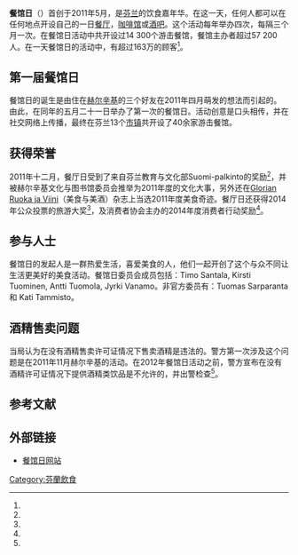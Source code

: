 '''餐馆日'''（{{lang-fi|Ravintolapäivä}}）首创于2011年5月，是[[芬兰|芬兰]]的饮食嘉年华。在这一天，任何人都可以在任何地点开设自己的一日[[餐厅|餐厅]]，[[咖啡馆|咖啡馆]]或[[酒吧|酒吧]]。这个活动每年举办四次，每隔三个月一次。在餐馆日活动中共开设过14 300个游击餐馆，餐馆主办者超过57 200人。在一天餐馆日的活动中，有超过163万的顾客<ref name="AL"/>。

==第一届餐馆日==
餐馆日的诞生是由住在[[赫尔辛基|赫尔辛基]]的三个好友在2011年四月萌发的想法而引起的。由此，在同年的五月二十一日举办了第一次的餐馆日。活动创意是口头相传，并在社交网络上传播，最终在芬兰13个[[芬兰市镇|市镇]]共开设了40余家游击餐馆。

==获得荣誉==
2011年十二月，餐厅日受到了来自芬兰教育与文化部Suomi-palkinto的奖励<ref name="minedu"/>，并被赫尔辛基文化与图书馆委员会推举为2011年度的文化大事，另外还在[[Gloria_(lehti)|Glorian Ruoka ja Viini]]（美食与美酒）杂志上当选2011年度美食奇迹。餐厅日还获得2014年公众投票的旅游大奖<ref name="matkailu"/>，及消费者协会主办的2014年度消费者行动奖励<ref name="AL_kuluttaja"/>。

==参与人士==
餐馆日的发起人是一群热爱生活，喜爱美食的人，他们一起开创了这个与众不同让生活更美好的美食活动。餐馆日委员会成员包括：Timo Santala, Kirsti Tuominen, Antti Tuomola, Jyrki Vanamo。非官方委员有：Tuomas Sarparanta 和 Kati Tammisto。

==酒精售卖问题==
当局认为在没有酒精售卖许可证情况下售卖酒精是违法的。警方第一次涉及这个问题是在2011年11月赫尔辛基的活动。在2012年餐馆日活动之前，警方宣布在没有酒精许可证情况下提供酒精类饮品是不允许的，并出警检查<ref name="poliisi"/>。

==参考文献==
{{Reflist|30em|refs=
<ref name="AL">{{cite web | url = http://www.aamulehti.fi/juttuarkisto/?cid=1194941018924 | title = Huomio herkkusuut: Ravintolapäivä valtaa Suomen, katso tarjonta | author = Välimäki, Tuukka | language = fi | publisher = aamulehti.fi | date = 2014-11-15 | accessdate = 2017-01-18 | archive-url = https://web.archive.org/web/20170118050906/http://www.aamulehti.fi/juttuarkisto/?cid=1194941018924 | archive-date = 2017-01-18 | dead-url = yes }}</ref>

<ref name="minedu">{{cite web | url = http://www.minedu.fi/OPM/Tiedotteet/2011/12/suomi_palkinnot_2011.html | title = Ministeri Arhinmäki jakoi vuoden 2011 Suomi-palkinnot | language = fi | publisher = 芬兰教育文化部 | date = 2011-12-15 | accessdate = 2017-01-18 | deadurl = yes | archiveurl = https://web.archive.org/web/20151126233800/http://www.minedu.fi/OPM/Tiedotteet/2011/12/suomi_palkinnot_2011.html | archivedate = 2015-11-26 }}</ref>

<ref name="matkailu">{{cite web | url = http://www.hs.fi/nyt/art-2000002702814.html | title = Ravintolapäivä voitti Suomalaisen matkailupalkinnon yleisöäänestyksen | language = fi | publisher = [[赫尔辛基日报|赫尔辛基日报]] | date = 2014-01-16 | accessdate = 2017-01-18 | archive-date = 2017-01-18 | archive-url = https://web.archive.org/web/20170118215215/http://www.hs.fi/nyt/art-2000002702814.html | dead-url = no }}</ref>

<ref name="AL_kuluttaja">{{cite web | url = http://www.aamulehti.fi/juttuarkisto/?cid=1194941077904 | title = Ravintolapäivä sai palkinnon? Tässä perustelut | author = Välimäki, Tuukka | language = fi | publisher = aamulehti.fi | date = 2014-11-15 | accessdate = 2017-01-18 | archive-url = https://web.archive.org/web/20170118215920/http://www.aamulehti.fi/juttuarkisto/?cid=1194941077904 | archive-date = 2017-01-18 | dead-url = yes }}</ref>

<ref name="poliisi">{{cite web | url = http://www.iltasanomat.fi/kotimaa/art-2000000503806.html | title = Poliisi varoittaa Ravintolapäiviä: Alkoholin myynnistä ei selviä rikesakoilla | language = fi | publisher = iltasanomat.fi | date = 2012-05-14 | accessdate = 2017-01-18 | archive-date = 2017-01-18 | archive-url = https://web.archive.org/web/20170118140127/http://www.iltasanomat.fi/kotimaa/art-2000000503806.html | dead-url = no }}</ref>
}}

== 外部链接 ==
* [https://web.archive.org/web/20150819073424/http://www.restaurantday.org/ 餐馆日网站]

[[Category:芬蘭飲食|Category:芬蘭飲食]]
